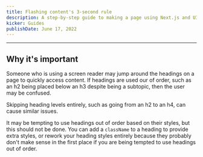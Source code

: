 ```yaml
---
title: Flashing content's 3-second rule
description: A step-by-step guide to making a page using Next.js and UI Kit.
kicker: Guides
publishDate: June 17, 2022
---
```


---

## Why it's important

Someone who is using a screen reader may jump around the headings on a page to quickly access content. If headings are used our of order, such as an h2 being placed below an h3 despite being a subtopic, then the user may be confused.

Skipping heading levels entirely, such as going from an h2 to an h4, can cause similar issues.

It may be tempting to use headings out of order based on their styles, but this should not be done. You can add a `className` to a heading to provide extra styles, or rework your heading styles entirely because they probably don't make sense in the first place if you are being tempted to use headings out of order.
